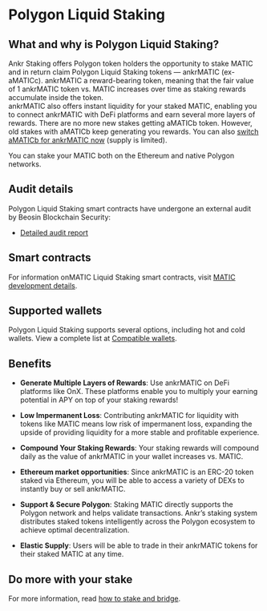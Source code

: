 
# Polygon Liquid Staking

## What and why is Polygon Liquid Staking?
Ankr Staking offers Polygon token holders the opportunity to stake MATIC and in return claim Polygon Liquid Staking tokens — ankrMATIC (ex-aMATICc). 
ankrMATIC a reward-bearing token, meaning that the fair value of 1 ankrMATIC token vs. MATIC increases over time as staking rewards accumulate inside the token.<br/>
ankrMATIC also offers instant liquidity for your staked MATIC, enabling you to connect ankrMATIC with DeFi platforms and earn several more layers of rewards.
<Callout type="info">
There are no more new stakes getting aMATICb token. However, old stakes with aMATICb keep generating you rewards. You can also [switch aMATICb for ankrMATIC now](https://www.ankr.com/staking/switch/) (supply is limited).
</Callout>

<Callout type="info">
You can stake your MATIC both on the Ethereum and native Polygon networks.  
</Callout>

## Audit details
Polygon Liquid Staking smart contracts have undergone an external audit by Beosin Blockchain Security:
* [Detailed audit report](https://assets.ankr.com/staking/smart_contract_security_audit_matic.pdf)

## Smart contracts
For information onMATIC Liquid Staking smart contracts, visit [MATIC development details](/staking-for-developers/dev-details/matic-liquid-staking-mechanics/#smart-contracts).

## Supported wallets
Polygon Liquid Staking supports several options, including hot and cold wallets. 
View a complete list at [Compatible wallets](/staking-extra/compatible-wallets/).

## Benefits
* **Generate Multiple Layers of Rewards**: Use ankrMATIC on DeFi platforms like OnX. These platforms enable you to multiply your earning potential in APY on top of your staking rewards!

* **Low Impermanent Loss**: Contributing ankrMATIC for liquidity with tokens like MATIC means low risk of impermanent loss, expanding the upside of providing liquidity for a more stable and profitable experience.

* **Compound Your Staking Rewards**: Your staking rewards will compound daily as the value of ankrMATIC in your wallet increases vs. MATIC.

* **Ethereum market opportunities**: Since ankrMATIC is an ERC-20 token staked via Ethereum, you will be able to access a variety of DEXs to instantly buy or sell ankrMATIC.

* **Support & Secure Polygon**: Staking MATIC directly supports the Polygon network and helps validate transactions. Ankr’s staking system distributes staked tokens intelligently across the Polygon ecosystem to achieve optimal decentralization.

* **Elastic Supply**: Users will be able to trade in their ankrMATIC tokens for their staked MATIC at any time.

## Do more with your stake
For more information, read [how to stake and bridge](https://medium.com/ankr-network/how-to-get-matic-liquid-staking-on-polygon-network-bcda9ef501a).